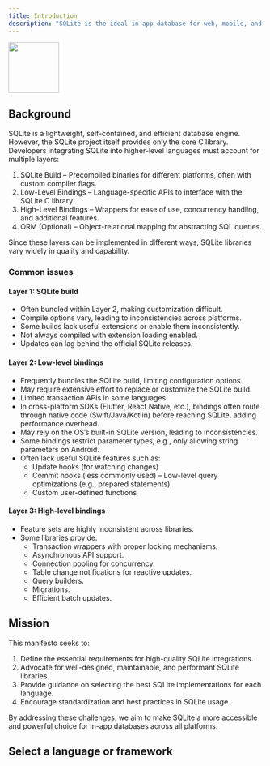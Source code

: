 ```yaml
---
title: Introduction
description: "SQLite is the ideal in-app database for web, mobile, and desktop applications. However, there is no standardized implementation for higher-level languages. This manifesto outlines the challenges, common issues, and guiding principles for effective SQLite integration."
---
```


<img 
  height="100" 
  noZoom 
  src="/images/feather.jpg"
/>


## Background
SQLite is a lightweight, self-contained, and efficient database engine. However, the SQLite project itself provides only the core C library. Developers integrating SQLite into higher-level languages must account for multiple layers:
1. SQLite Build – Precompiled binaries for different platforms, often with custom compiler flags.
2. Low-Level Bindings – Language-specific APIs to interface with the SQLite C library.
3. High-Level Bindings – Wrappers for ease of use, concurrency handling, and additional features.
4. ORM (Optional) – Object-relational mapping for abstracting SQL queries.

Since these layers can be implemented in different ways, SQLite libraries vary widely in quality and capability.

### Common issues

#### Layer 1: SQLite build
- Often bundled within Layer 2, making customization difficult.
- Compile options vary, leading to inconsistencies across platforms.
- Some builds lack useful extensions or enable them inconsistently.
- Not always compiled with extension loading enabled.
- Updates can lag behind the official SQLite releases.

#### Layer 2: Low-level bindings
- Frequently bundles the SQLite build, limiting configuration options.
- May require extensive effort to replace or customize the SQLite build.
- Limited transaction APIs in some languages.
- In cross-platform SDKs (Flutter, React Native, etc.), bindings often route through native code (Swift/Java/Kotlin) before reaching SQLite, adding performance overhead.
- May rely on the OS’s built-in SQLite version, leading to inconsistencies.
- Some bindings restrict parameter types, e.g., only allowing string parameters on Android.
- Often lack useful SQLite features such as:
  - Update hooks (for watching changes)
  - Commit hooks (less commonly used)
  – Low-level query optimizations (e.g., prepared statements)
  - Custom user-defined functions

#### Layer 3: High-level bindings
- Feature sets are highly inconsistent across libraries.
- Some libraries provide:
  - Transaction wrappers with proper locking mechanisms.
  - Asynchronous API support.
  - Connection pooling for concurrency.
  - Table change notifications for reactive updates.
  - Query builders.
  - Migrations.
  - Efficient batch updates.

## Mission

This manifesto seeks to:

1. Define the essential requirements for high-quality SQLite integrations.
2. Advocate for well-designed, maintainable, and performant SQLite libraries.
3. Provide guidance on selecting the best SQLite implementations for each language.
4. Encourage standardization and best practices in SQLite usage.

By addressing these challenges, we aim to make SQLite a more accessible and powerful choice for in-app databases across all platforms.

## Select a language or framework

<CardGroup cols={2}>
  <Card
    title="JavaScript"
    icon="js"
    href="https://localfirstnews.mintlify.app/recommended-libraries/javascript"
    target="_self"
  >
  </Card>
  <Card
    title="React Native"
    icon="react"
    href="https://localfirstnews.mintlify.app/recommended-libraries/react-native"
    target="_self"
  >
  </Card>
</CardGroup>

<CardGroup cols={2}>
  <Card
    title="Flutter"
    icon="flutter"
    href="https://localfirstnews.mintlify.app/recommended-libraries/flutter"
    target="_self"
  >
  </Card>
  <Card
    title="Kotlin Multiplatform"
    icon="k"
    href="https://localfirstnews.mintlify.app/recommended-libraries/kotlin-multiplatform"
    target="_self"
  >
  </Card>
</CardGroup>

